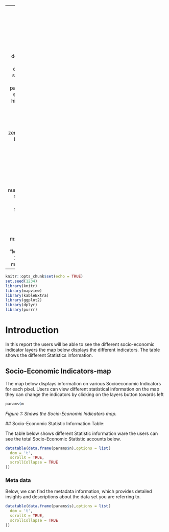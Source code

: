 
---
  title: Total Infrastructure Data Extent Statistic report.|
  
  output: 
  html_document:
  theme: flatly # default, cerulean, journal, flatly, darkly, readable, spacelab, united, cosmo, lumen, paper, sandstone, simplex, and yeti
highlight: tango # default, tango, pygments, kate, monochrome, espresso, zenburn, haddock, breezedark, and textmate
smart: true
toc: true
toc_depth: 2
toc_float:
  collapsed: false
smooth_scroll: false
numbers_sections: true
fig_width: 7
fig_height: 6
fig_caption: true
df_print: paged

runtime: shiny   
params:
  
  m: NA
n: NA
s: NA
minimum: 
  label: "Minimum:"
value: 100
input: slider
min: 0
max: 1000
---
  
  
  ```{r setup, include=FALSE}
knitr::opts_chunk$set(echo = TRUE)
set.seed(1234)
library(knitr)
library(mapview)
library(kableExtra)
library(ggplot2)
library(dplyr)
library(purrr)

```



# Introduction
In this report the users will be able to see the different socio-economic indicator layers the map below displays the different indicators. The table shows the different Statistics information.

##  Socio-Economic Indicators-map

The map below displays information on various Socioeconomic Indicators for each pixel. Users can view different statistical information on the map they can change the indicators by clicking on the layers button towards left

```{r echo=FALSE, message=TRUE, paged.print=FALSE,warning=FALSE}

params$m

```
*Figure 1: Shows the Socio-Economic Indicators map.* 
  
  ## Socio-Economic Statistic Information Table:
  
  The table below shows different Statistic information ware the users can see the total Socio-Economic Statistic accounts below. 

```{r echo=FALSE, message=TRUE, paged.print=FALSE}

datatable(data.frame(params$n),options = list(
  dom = 't',
  scrollX = TRUE,
  scrollCollapse = TRUE
))

```


### Meta data
Below, we can find the metadata information, which provides detailed insights and descriptions about the data set you are referring to.
```{r echo=FALSE, message=TRUE, paged.print=FALSE}

datatable(data.frame(params$s),options = list(
  dom = 't',
  scrollX = TRUE,
  scrollCollapse = TRUE
))


```


